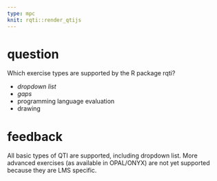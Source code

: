 ---
type: mpc
knit: rqti::render_qtijs
---

# question

Which exercise types are supported by the R package rqti?

- *dropdown list*
- *gaps*
- programming language evaluation
- drawing

# feedback

All basic types of QTI are supported, including dropdown list. More advanced
exercises (as available in OPAL/ONYX) are not yet supported because they are LMS
specific.
